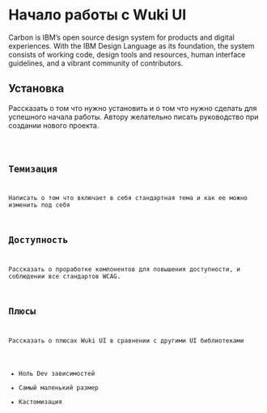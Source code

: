 
<Meta title="Usage" />

# Начало работы с Wuki UI

Carbon is IBM’s open source design system for products and digital experiences. With the IBM Design Language as its foundation, the system consists of working code, design tools and resources, human interface guidelines, and a vibrant community of contributors.

## Установка

Рассказать о том что нужно установить и о том что нужно сделать для успешного начала работы.
Автору желательно писать руководство при создании нового проекта.

<Code code="npm install wuki" />

## Темизация

Написать о том что включает в себя стандартная тема и как ее можно изменить под себя

## Доступность

Рассказать о проработке компонентов для повышения доступности, и соблюдении все стандартов WCAG.

## Плюсы

Рассказать о плюсах Wuki UI в сравнении с другими UI библиотеками

- Ноль Dev зависимостей
- Самый маленький размер
- Кастомизация
